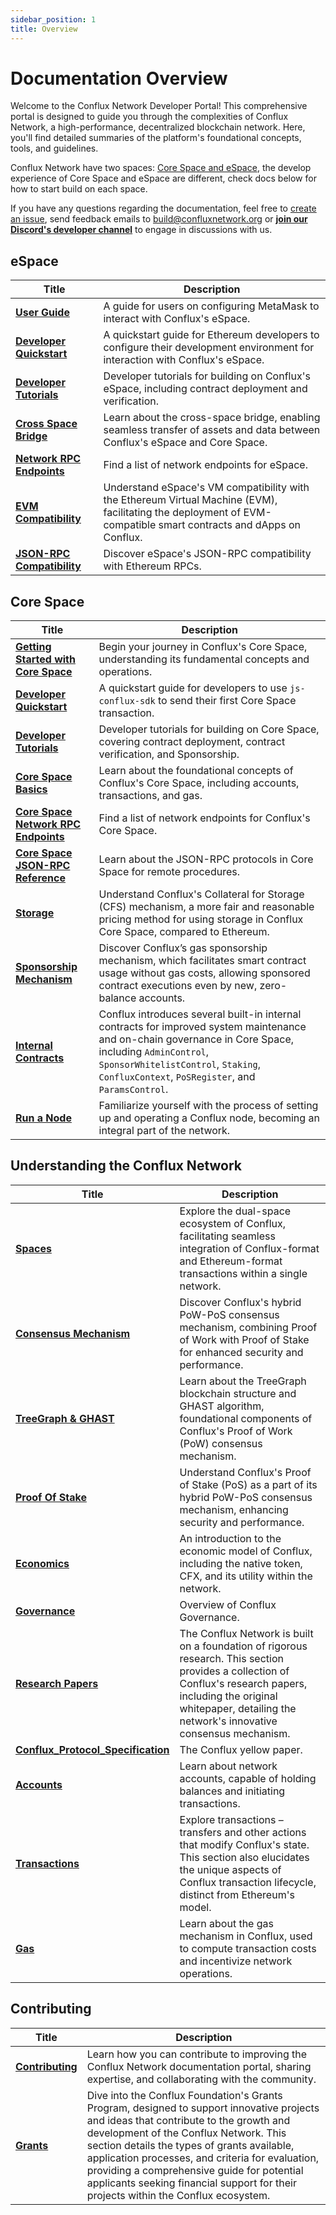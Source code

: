 ```yaml
---
sidebar_position: 1
title: Overview
---
```


# Documentation Overview

Welcome to the Conflux Network Developer Portal! This comprehensive portal is designed to guide you through the complexities of Conflux Network, a high-performance, decentralized blockchain network. Here, you'll find detailed summaries of the platform's foundational concepts, tools, and guidelines.

Conflux Network have two spaces: [Core Space and eSpace](/docs/overview/space-intro), the develop experience of Core Space and eSpace are different, check docs below for how to start build on each space.

If you have any questions regarding the documentation, feel free to [create an issue](https://github.com/Conflux-Chain/conflux-documentation/issues), send feedback emails to [build@confluxnetwork.org](mailto:build@confluxnetwork.org) or [**join our Discord's developer channel**](https://discord.gg/conflux-network-707952293412339843) to engage in discussions with us.

## **eSpace**

|Title|Description|
|---|---|
| [**User Guide**](../espace/UserGuide.md)| A guide for users on configuring MetaMask to interact with Conflux's eSpace.|
| [**Developer Quickstart**](../espace/DeveloperQuickstart.md) | A quickstart guide for Ethereum developers to configure their development environment for interaction with Conflux's eSpace.|
| [**Developer Tutorials**](/docs/category/tutorials-1) | Developer tutorials for building on Conflux's eSpace, including contract deployment and verification.|
| [**Cross Space Bridge**](../espace/build/cross-space-bridge.md) | Learn about the cross-space bridge, enabling seamless transfer of assets and data between Conflux's eSpace and Core Space.  |
| [**Network RPC Endpoints**](../espace/network-endpoints.md) | Find a list of network endpoints for eSpace.|
| [**EVM Compatibility**](../espace/build/evm-compatibility.md) | Understand eSpace's VM compatibility with the Ethereum Virtual Machine (EVM), facilitating the deployment of EVM-compatible smart contracts and dApps on Conflux. |
| [**JSON-RPC Compatibility**](../espace/build/jsonrpc-compatibility.md) | Discover eSpace's JSON-RPC compatibility with Ethereum RPCs.|


## **Core Space**

| Title| Description|
|---|---|
| [**Getting Started with Core Space**](../core/getting-started/)| Begin your journey in Conflux's Core Space, understanding its fundamental concepts and operations.|
| [**Developer Quickstart**](../core/getting-started/getting-started.mdx)| A quickstart guide for developers to use `js-conflux-sdk` to send their first Core Space transaction.|
| [**Developer Tutorials**](/docs/category/tutorials)| Developer tutorials for building on Core Space, covering contract deployment, contract verification, and Sponsorship.|
| [**Core Space Basics**](/docs/category/core-space-basics)| Learn about the foundational concepts of Conflux's Core Space, including accounts, transactions, and gas.|
| [**Core Space Network RPC Endpoints**](../core/conflux_rpcs)| Find a list of network endpoints for Conflux's Core Space.|
| [**Core Space JSON-RPC Reference**](../core/build/json-rpc/)| Learn about the JSON-RPC protocols in Core Space for remote procedures.|
| [**Storage**](../core/core-space-basics/storage)| Understand Conflux's Collateral for Storage (CFS) mechanism, a more fair and reasonable pricing method for using storage in Conflux Core Space, compared to Ethereum.|
| [**Sponsorship Mechanism**](../core/core-space-basics/sponsor-mechanism) | Discover Conflux’s gas sponsorship mechanism, which facilitates smart contract usage without gas costs, allowing sponsored contract executions even by new, zero-balance accounts.|
| [**Internal Contracts**](../core/core-space-basics/internal-contracts/) | Conflux introduces several built-in internal contracts for improved system maintenance and on-chain governance in Core Space, including `AdminControl`, `SponsorWhitelistControl`, `Staking`, `ConfluxContext`, `PoSRegister`, and `ParamsControl`. |
| [**Run a Node**](../general/run-a-node/Overview)| Familiarize yourself with the process of setting up and operating a Conflux node, becoming an integral part of the network.

## **Understanding the Conflux Network**

|Title|Description|
|---|---|
| [**Spaces**](../general/conflux-basics/spaces)| Explore the dual-space ecosystem of Conflux, facilitating seamless integration of Conflux-format and Ethereum-format transactions within a single network.|
| [**Consensus Mechanism**](../general/conflux-basics/consensus-mechanisms)| Discover Conflux's hybrid PoW-PoS consensus mechanism, combining Proof of Work with Proof of Stake for enhanced security and performance.|
| [**TreeGraph & GHAST**](../general/conflux-basics/consensus-mechanisms/proof-of-work/) | Learn about the TreeGraph blockchain structure and GHAST algorithm, foundational components of Conflux's Proof of Work (PoW) consensus mechanism.|
| [**Proof Of Stake**](../general/conflux-basics/consensus-mechanisms/proof-of-stake/pos_overview) | Understand Conflux's Proof of Stake (PoS) as a part of its hybrid PoW-PoS consensus mechanism, enhancing security and performance.|
| [**Economics**](../general/conflux-basics/economics)| An introduction to the economic model of Conflux, including the native token, CFX, and its utility within the network.|
| [**Governance**](../general/conflux-basics/conflux-governance/governance-overview) | Overview of Conflux Governance.|
| [**Research Papers**](../general/conflux-basics/additional-resources/conflux_papers) | The Conflux Network is built on a foundation of rigorous research. This section provides a collection of Conflux's research papers, including the original whitepaper, detailing the network's innovative consensus mechanism.|
| [**Conflux_Protocol_Specification**](https://confluxnetwork.org/files/Conflux_Protocol_Specification.pdf) | The Conflux yellow paper.|
| [**Accounts**](../general/conflux-basics/accounts)| Learn about network accounts, capable of holding balances and initiating transactions.|
| [**Transactions**](../general/conflux-basics/transactions)| Explore transactions – transfers and other actions that modify Conflux's state. This section also elucidates the unique aspects of Conflux transaction lifecycle, distinct from Ethereum's model.|
| [**Gas**](../general/conflux-basics/gas)| Learn about the gas mechanism in Conflux, used to compute transaction costs and incentivize network operations.|

## Contributing

| Title| Description|
|---|---|
| [**Contributing**](../general/CONTRIBUTING)| Learn how you can contribute to improving the Conflux Network documentation portal, sharing expertise, and collaborating with the community.|
| [**Grants**](../general/build/grants)| Dive into the Conflux Foundation's Grants Program, designed to support innovative projects and ideas that contribute to the growth and development of the Conflux Network. This section details the types of grants available, application processes, and criteria for evaluation, providing a comprehensive guide for potential applicants seeking financial support for their projects within the Conflux ecosystem.|
